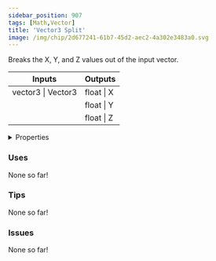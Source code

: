 ```yaml
---
sidebar_position: 907
tags: [Math,Vector]
title: 'Vector3 Split'
image: /img/chip/2d677241-61b7-45d2-aec2-4a302e3483a0.svg
---
```


Breaks the X, Y, and Z values out of the input vector.



<IChip uuid="2d677241-61b7-45d2-aec2-4a302e3483a0"/>

<table><thead><tr><th>Inputs</th><th>Outputs</th></tr></thead><tbody><tr><td>vector3 | Vector3</td><td>float | X</td></tr><tr><td /><td>float | Y</td></tr><tr><td /><td>float | Z</td></tr></tbody></table>

<details>
  <summary>Properties</summary>
  <div>
    <div>
    <table>
      <tbody>
        <tr>
          <td>Is beta required?</td>
          <td>No</td>
        </tr>
        <tr>
          <td>Is chip a trolling risk?</td>
          <td>No</td>
        </tr>
        <tr>
          <td>Is chip a role assignment risk?</td>
          <td>No</td>
        </tr>
        <tr>
          <td>Chip UUID</td>
          <td>2d677241-61b7-45d2-aec2-4a302e3483a0</td>
        </tr>
        <tr>
          <td>Room availability</td>
          <td>Available everywhere</td>
        </tr>
      </tbody>
    </table>
    </div>
  </div>
</details>

### Uses

None so far!

### Tips

None so far!

### Issues

None so far!